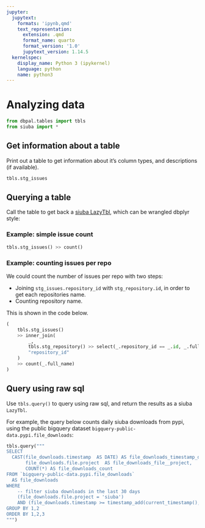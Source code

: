 ```yaml
---
jupyter:
  jupytext:
    formats: 'ipynb,qmd'
    text_representation:
      extension: .qmd
      format_name: quarto
      format_version: '1.0'
      jupytext_version: 1.14.5
  kernelspec:
    display_name: Python 3 (ipykernel)
    language: python
    name: python3
---
```


# Analyzing data

```python
from dbpal.tables import tbls
from siuba import *
```

## Get information about a table

Print out a table to get information about it's column types, and descriptions (if available).

```python
tbls.stg_issues
```

## Querying a table

Call the table to get back a [siuba LazyTbl](https://siuba.org/guide/basics-sql.html), which can be wrangled dbplyr style:

### Example: simple issue count

```python
tbls.stg_issues() >> count()
```

### Example: counting issues per repo

We could count the number of issues per repo with two steps:

* Joining `stg_issues.repository_id` with `stg_repository.id`, in order to get each repositories name.
* Counting repository name.

This is shown in the code below.

```python
(
    tbls.stg_issues()
    >> inner_join(
        _,
        tbls.stg_repository() >> select(_.repository_id == _.id, _.full_name),
        "repository_id"
    )
    >> count(_.full_name)
)
```

## Query using raw sql

Use `tbls.query()` to query using raw sql, and return the results as a siuba `LazyTbl`.

For example, the query below counts daily siuba downloads from pypi, using the public bigquery dataset `bigquery-public-data.pypi.file_downloads`:

```python
tbls.query("""
SELECT
  CAST(file_downloads.timestamp  AS DATE) AS file_downloads_timestamp_date,
       file_downloads.file.project  AS file_downloads_file__project,
       COUNT(*) AS file_downloads_count
FROM `bigquery-public-data.pypi.file_downloads`
  AS file_downloads
WHERE 
    -- filter siuba downloads in the last 30 days
    (file_downloads.file.project = 'siuba')
    AND (file_downloads.timestamp >= timestamp_add(current_timestamp(), INTERVAL -30 DAY)) 
GROUP BY 1,2
ORDER BY 1,2,3
""")
```
